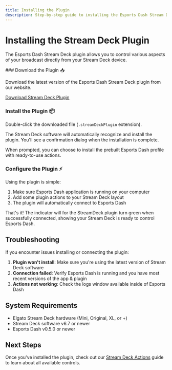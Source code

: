 ```yaml
---
title: Installing the Plugin
description: Step-by-step guide to installing the Esports Dash Stream Deck plugin
---
```



# Installing the Stream Deck Plugin

The Esports Dash Stream Deck plugin allows you to control various aspects of your broadcast directly from your Stream Deck device.

<Steps>
### Download the Plugin 📥

Download the latest version of the Esports Dash Stream Deck plugin from our website.

[Download Stream Deck Plugin](https://marketplace.elgato.com/product/esportsdash-controller-51b8ead4-f437-4ba3-b681-66ee0b38b739)

### Install the Plugin 📦

Double-click the downloaded file (`.streamDeckPlugin` extension).

The Stream Deck software will automatically recognize and install the plugin. You'll see a confirmation dialog when the installation is complete.

When prompted, you can choose to install the prebuilt Esports Dash profile with ready-to-use actions.

### Configure the Plugin ⚡

Using the plugin is simple:

1. Make sure Esports Dash application is running on your computer
2. Add some plugin actions to your Stream Deck layout
3. The plugin will automatically connect to Esports Dash

That's it! The indicator will for the StreamDeck plugin turn green when successfully connected, showing your Stream Deck is ready to control Esports Dash.
</Steps>

## Troubleshooting

If you encounter issues installing or connecting the plugin:

1. **Plugin won't install**: Make sure you're using the latest version of Stream Deck software
2. **Connection failed**: Verify Esports Dash is running and you have most recent versions of the app & plugin
3. **Actions not working**: Check the logs window available inside of Esports Dash

## System Requirements

- Elgato Stream Deck hardware (Mini, Original, XL, or +)
- Stream Deck software v6.7 or newer
- Esports Dash v0.5.0 or newer

## Next Steps

Once you've installed the plugin, check out our [Stream Deck Actions](/StreamDeck/streamdeckcontrols) guide to learn about all available controls.